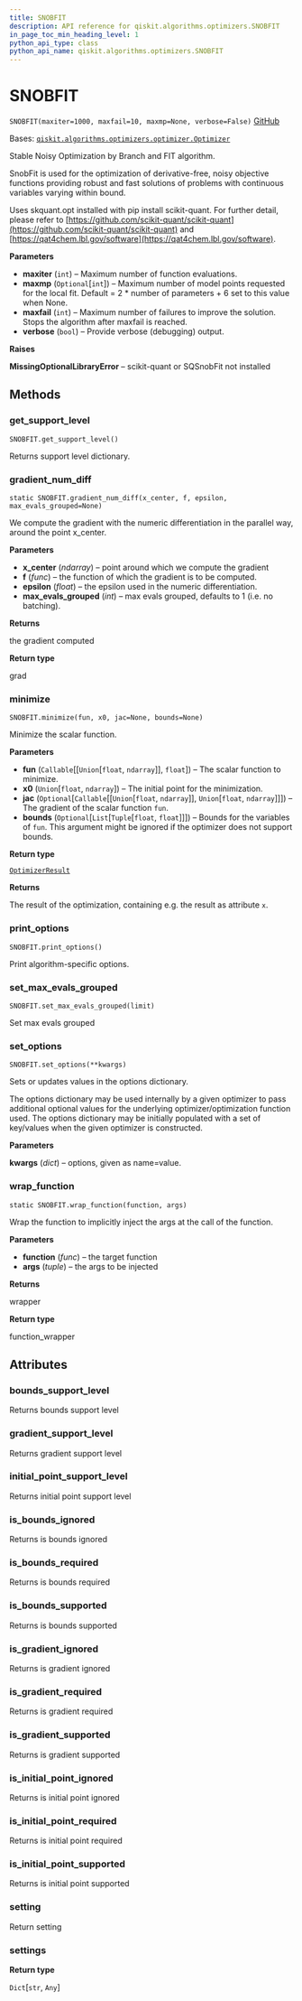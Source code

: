 ```yaml
---
title: SNOBFIT
description: API reference for qiskit.algorithms.optimizers.SNOBFIT
in_page_toc_min_heading_level: 1
python_api_type: class
python_api_name: qiskit.algorithms.optimizers.SNOBFIT
---
```


# SNOBFIT

<span id="qiskit.algorithms.optimizers.SNOBFIT" />

`SNOBFIT(maxiter=1000, maxfail=10, maxmp=None, verbose=False)` [GitHub](https://github.com/qiskit/qiskit/tree/stable/0.22/qiskit/algorithms/optimizers/snobfit.py "view source code")

Bases: [`qiskit.algorithms.optimizers.optimizer.Optimizer`](qiskit.algorithms.optimizers.Optimizer "qiskit.algorithms.optimizers.optimizer.Optimizer")

Stable Noisy Optimization by Branch and FIT algorithm.

SnobFit is used for the optimization of derivative-free, noisy objective functions providing robust and fast solutions of problems with continuous variables varying within bound.

Uses skquant.opt installed with pip install scikit-quant. For further detail, please refer to [https://github.com/scikit-quant/scikit-quant](https://github.com/scikit-quant/scikit-quant) and [https://qat4chem.lbl.gov/software](https://qat4chem.lbl.gov/software).

**Parameters**

*   **maxiter** (`int`) – Maximum number of function evaluations.
*   **maxmp** (`Optional`\[`int`]) – Maximum number of model points requested for the local fit. Default = 2 \* number of parameters + 6 set to this value when None.
*   **maxfail** (`int`) – Maximum number of failures to improve the solution. Stops the algorithm after maxfail is reached.
*   **verbose** (`bool`) – Provide verbose (debugging) output.

**Raises**

**MissingOptionalLibraryError** – scikit-quant or SQSnobFit not installed

## Methods

### get\_support\_level

<span id="qiskit.algorithms.optimizers.SNOBFIT.get_support_level" />

`SNOBFIT.get_support_level()`

Returns support level dictionary.

### gradient\_num\_diff

<span id="qiskit.algorithms.optimizers.SNOBFIT.gradient_num_diff" />

`static SNOBFIT.gradient_num_diff(x_center, f, epsilon, max_evals_grouped=None)`

We compute the gradient with the numeric differentiation in the parallel way, around the point x\_center.

**Parameters**

*   **x\_center** (*ndarray*) – point around which we compute the gradient
*   **f** (*func*) – the function of which the gradient is to be computed.
*   **epsilon** (*float*) – the epsilon used in the numeric differentiation.
*   **max\_evals\_grouped** (*int*) – max evals grouped, defaults to 1 (i.e. no batching).

**Returns**

the gradient computed

**Return type**

grad

### minimize

<span id="qiskit.algorithms.optimizers.SNOBFIT.minimize" />

`SNOBFIT.minimize(fun, x0, jac=None, bounds=None)`

Minimize the scalar function.

**Parameters**

*   **fun** (`Callable`\[\[`Union`\[`float`, `ndarray`]], `float`]) – The scalar function to minimize.
*   **x0** (`Union`\[`float`, `ndarray`]) – The initial point for the minimization.
*   **jac** (`Optional`\[`Callable`\[\[`Union`\[`float`, `ndarray`]], `Union`\[`float`, `ndarray`]]]) – The gradient of the scalar function `fun`.
*   **bounds** (`Optional`\[`List`\[`Tuple`\[`float`, `float`]]]) – Bounds for the variables of `fun`. This argument might be ignored if the optimizer does not support bounds.

**Return type**

[`OptimizerResult`](qiskit.algorithms.optimizers.OptimizerResult "qiskit.algorithms.optimizers.optimizer.OptimizerResult")

**Returns**

The result of the optimization, containing e.g. the result as attribute `x`.

### print\_options

<span id="qiskit.algorithms.optimizers.SNOBFIT.print_options" />

`SNOBFIT.print_options()`

Print algorithm-specific options.

### set\_max\_evals\_grouped

<span id="qiskit.algorithms.optimizers.SNOBFIT.set_max_evals_grouped" />

`SNOBFIT.set_max_evals_grouped(limit)`

Set max evals grouped

### set\_options

<span id="qiskit.algorithms.optimizers.SNOBFIT.set_options" />

`SNOBFIT.set_options(**kwargs)`

Sets or updates values in the options dictionary.

The options dictionary may be used internally by a given optimizer to pass additional optional values for the underlying optimizer/optimization function used. The options dictionary may be initially populated with a set of key/values when the given optimizer is constructed.

**Parameters**

**kwargs** (*dict*) – options, given as name=value.

### wrap\_function

<span id="qiskit.algorithms.optimizers.SNOBFIT.wrap_function" />

`static SNOBFIT.wrap_function(function, args)`

Wrap the function to implicitly inject the args at the call of the function.

**Parameters**

*   **function** (*func*) – the target function
*   **args** (*tuple*) – the args to be injected

**Returns**

wrapper

**Return type**

function\_wrapper

## Attributes

<span id="qiskit.algorithms.optimizers.SNOBFIT.bounds_support_level" />

### bounds\_support\_level

Returns bounds support level

<span id="qiskit.algorithms.optimizers.SNOBFIT.gradient_support_level" />

### gradient\_support\_level

Returns gradient support level

<span id="qiskit.algorithms.optimizers.SNOBFIT.initial_point_support_level" />

### initial\_point\_support\_level

Returns initial point support level

<span id="qiskit.algorithms.optimizers.SNOBFIT.is_bounds_ignored" />

### is\_bounds\_ignored

Returns is bounds ignored

<span id="qiskit.algorithms.optimizers.SNOBFIT.is_bounds_required" />

### is\_bounds\_required

Returns is bounds required

<span id="qiskit.algorithms.optimizers.SNOBFIT.is_bounds_supported" />

### is\_bounds\_supported

Returns is bounds supported

<span id="qiskit.algorithms.optimizers.SNOBFIT.is_gradient_ignored" />

### is\_gradient\_ignored

Returns is gradient ignored

<span id="qiskit.algorithms.optimizers.SNOBFIT.is_gradient_required" />

### is\_gradient\_required

Returns is gradient required

<span id="qiskit.algorithms.optimizers.SNOBFIT.is_gradient_supported" />

### is\_gradient\_supported

Returns is gradient supported

<span id="qiskit.algorithms.optimizers.SNOBFIT.is_initial_point_ignored" />

### is\_initial\_point\_ignored

Returns is initial point ignored

<span id="qiskit.algorithms.optimizers.SNOBFIT.is_initial_point_required" />

### is\_initial\_point\_required

Returns is initial point required

<span id="qiskit.algorithms.optimizers.SNOBFIT.is_initial_point_supported" />

### is\_initial\_point\_supported

Returns is initial point supported

<span id="qiskit.algorithms.optimizers.SNOBFIT.setting" />

### setting

Return setting

<span id="qiskit.algorithms.optimizers.SNOBFIT.settings" />

### settings

**Return type**

`Dict`\[`str`, `Any`]

